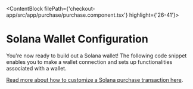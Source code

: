 
<ContentBlock filePath={'checkout-app/src/app/purchase/purchase.component.tsx'} highlight={'26-41'}>

# Solana Wallet Configuration

You're now ready to build out a Solana wallet!
The following code snippet enables you to make a wallet connection and sets up functionalities associated with a wallet.

[Read more about how to customize a Solana purchase transaction here](https://docs.coinflow.cash/docs/solana).

</ContentBlock>
